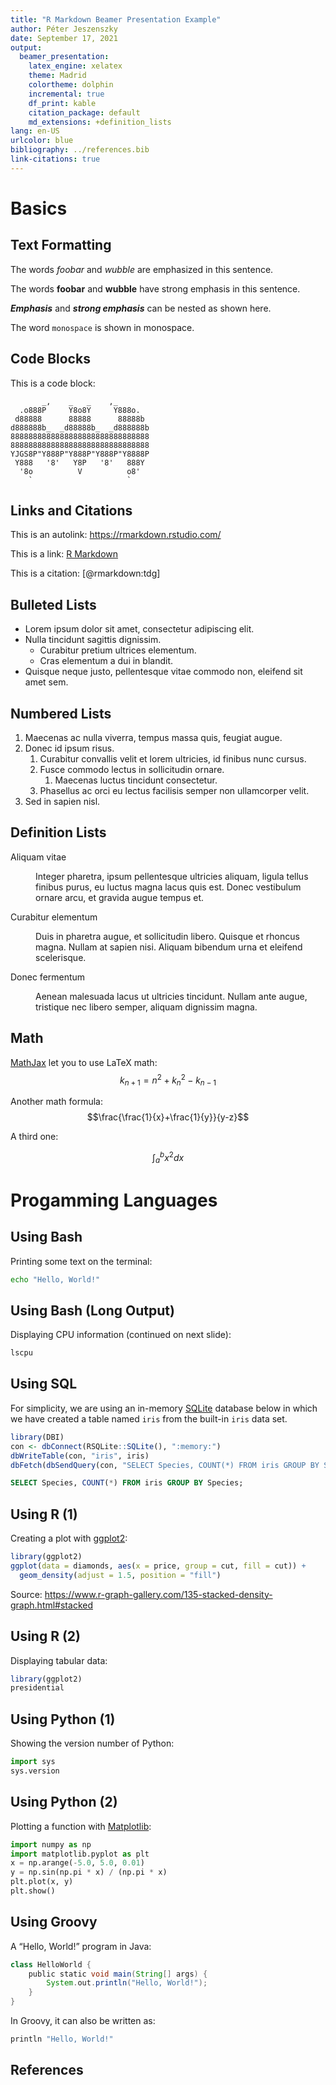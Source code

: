 ```yaml
---
title: "R Markdown Beamer Presentation Example"
author: Péter Jeszenszky
date: September 17, 2021
output:
  beamer_presentation:
    latex_engine: xelatex
    theme: Madrid
    colortheme: dolphin
    incremental: true
    df_print: kable
    citation_package: default
    md_extensions: +definition_lists
lang: en-US
urlcolor: blue
bibliography: ../references.bib
link-citations: true
---
```


# Basics

## Text Formatting

The words _foobar_ and *wubble* are emphasized in this sentence.

The words __foobar__ and **wubble** have strong emphasis in this sentence.

___Emphasis___ and ***strong emphasis*** can be nested as shown here.

The word `monospace` is shown in monospace.

## Code Blocks

This is a code block:
```
       _,    _   _    ,_
  .o888P     Y8o8Y     Y888o.
 d88888      88888      88888b
d888888b_  _d88888b_  _d888888b
8888888888888888888888888888888
8888888888888888888888888888888
YJGS8P"Y888P"Y888P"Y888P"Y8888P
 Y888   '8'   Y8P   '8'   888Y
  '8o          V          o8'
    `                     `
```

## Links and Citations

This is an autolink: <https://rmarkdown.rstudio.com/>

This is a link: [R Markdown](https://rmarkdown.rstudio.com/)

This is a citation: [@rmarkdown:tdg]

## Bulleted Lists

* Lorem ipsum dolor sit amet, consectetur adipiscing elit.
* Nulla tincidunt sagittis dignissim.
  * Curabitur pretium ultrices elementum.
  * Cras elementum a dui in blandit.
* Quisque neque justo, pellentesque vitae commodo non, eleifend sit amet sem.

## Numbered Lists

1. Maecenas ac nulla viverra, tempus massa quis, feugiat augue.
1. Donec id ipsum risus.
    1. Curabitur convallis velit et lorem ultricies, id finibus nunc cursus.
    1. Fusce commodo lectus in sollicitudin ornare.
        1. Maecenas luctus tincidunt consectetur.
    1. Phasellus ac orci eu lectus facilisis semper non ullamcorper velit.
1. Sed in sapien nisl.

## Definition Lists

Aliquam vitae

:   Integer pharetra, ipsum pellentesque ultricies aliquam, ligula tellus finibus purus, eu luctus magna lacus quis est. Donec vestibulum ornare arcu, et gravida augue tempus et.

Curabitur elementum

:   Duis in pharetra augue, et sollicitudin libero. Quisque et rhoncus magna. Nullam at sapien nisi. Aliquam bibendum urna et eleifend scelerisque.

Donec fermentum

:   Aenean malesuada lacus ut ultricies tincidunt. Nullam ante augue, tristique nec libero semper, aliquam dignissim magna.

## Math

[MathJax](https://www.mathjax.org/) let you to use LaTeX math:
$$k_{n+1} = n^2 + k_n^2 - k_{n-1}$$

Another math formula:
$$\frac{\frac{1}{x}+\frac{1}{y}}{y-z}$$

A third one:

$$\int_{a}^{b} x^2 dx$$

# Progamming Languages

## Using Bash

Printing some text on the terminal:
```bash
echo "Hello, World!"
```

## Using Bash (Long Output) {.allowframebreaks}

\footnotesize
Displaying CPU information (continued on next slide):
```bash
lscpu
```

## Using SQL

For simplicity, we are using an in-memory [SQLite](https://www.sqlite.org/) database below in which we have created a table named `iris` from the built-in `iris` data set.

```r
library(DBI)
con <- dbConnect(RSQLite::SQLite(), ":memory:")
dbWriteTable(con, "iris", iris)
dbFetch(dbSendQuery(con, "SELECT Species, COUNT(*) FROM iris GROUP BY Species"))
```

```sql
SELECT Species, COUNT(*) FROM iris GROUP BY Species;
```

## Using R (1)

Creating a plot with [ggplot2](https://ggplot2.tidyverse.org/reference/ggplot.html):
```r
library(ggplot2)
ggplot(data = diamonds, aes(x = price, group = cut, fill = cut)) +
  geom_density(adjust = 1.5, position = "fill")
```

Source: <https://www.r-graph-gallery.com/135-stacked-density-graph.html#stacked>

## Using R (2)

\footnotesize
Displaying tabular data:
```r
library(ggplot2)
presidential
```

## Using Python (1)

Showing the version number of Python:
```python
import sys
sys.version
```

## Using Python (2) {.allowframebreaks}

Plotting a function with [Matplotlib](https://matplotlib.org/):
```python
import numpy as np
import matplotlib.pyplot as plt
x = np.arange(-5.0, 5.0, 0.01)
y = np.sin(np.pi * x) / (np.pi * x)
plt.plot(x, y)
plt.show()
```

## Using Groovy

A "Hello, World!" program in Java:
```groovy
class HelloWorld {
    public static void main(String[] args) {
        System.out.println("Hello, World!");
    }
}
```

In Groovy, it can also be written as:
```groovy
println "Hello, World!"
```

## References

